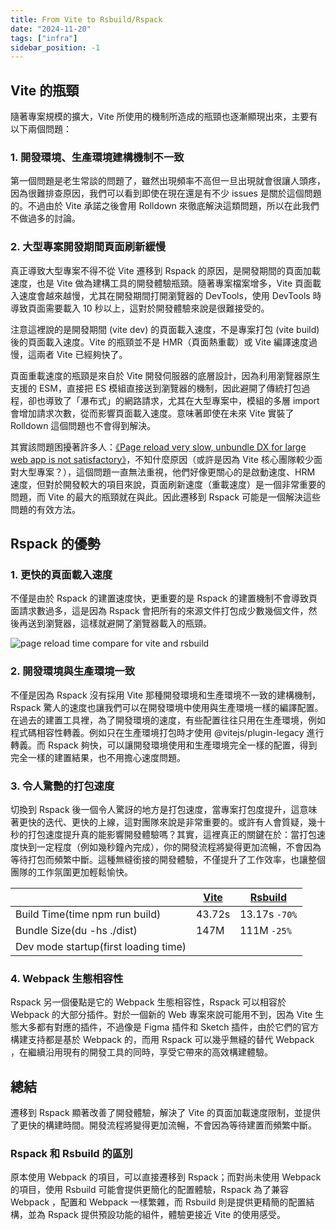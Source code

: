 ```yaml
---
title: From Vite to Rsbuild/Rspack
date: "2024-11-20"
tags: ["infra"]
sidebar_position: -1
---
```


## Vite 的瓶頸

隨著專案規模的擴大，Vite 所使用的機制所造成的瓶頸也逐漸顯現出來，主要有以下兩個問題：

### 1. 開發環境、生產環境建構機制不一致

第一個問題是老生常談的問題了，雖然出現頻率不高但一旦出現就會很讓人頭疼，因為很難排查原因，我們可以看到即使在現在還是有不少 issues 是關於這個問題的。不過由於 Vite 承諾之後會用 Rolldown 來徹底解決這類問題，所以在此我們不做過多的討論。

### 2. 大型專案開發期間頁面刷新緩慢

真正導致大型專案不得不從 Vite 遷移到 Rspack 的原因，是開發期間的頁面加載速度，也是 Vite 做為建構工具的開發體驗瓶頸。隨著專案檔案增多，Vite 頁面載入速度會越來越慢，尤其在開發期間打開瀏覽器的 DevTools，使用 DevTools 時導致頁面需要載入 10 秒以上，這對於開發體驗來說是很難接受的。

注意這裡說的是開發期間 (vite dev) 的頁面載入速度，不是專案打包 (vite build) 後的頁面載入速度。Vite 的瓶頸並不是 HMR（頁面熱重載）或 Vite 編譯速度過慢，這兩者 Vite 已經夠快了。

頁面重載速度的瓶頸是來自於 Vite 開發伺服器的底層設計，因為利用瀏覽器原生支援的 ESM，直接把 ES 模組直接送到瀏覽器的機制，因此避開了傳統打包過程，卻也導致了「瀑布式」的網路請求，尤其在大型專案中，模組的多層 import 會增加請求次數，從而影響頁面載入速度。意味著即使在未來 Vite 實裝了 Rolldown 這個問題也不會得到解決。

其實該問題困擾著許多人：[《Page reload very slow, unbundle DX for large web app is not satisfactory》](https://github.com/vitejs/vite/discussions/13697)，不知什麼原因（或許是因為 Vite 核心團隊較少面對大型專案？），這個問題一直無法重視，他們好像更關心的是啟動速度、HRM 速度，但對於開發較大的項目來說，頁面刷新速度（重載速度）是一個非常重要的問題，而 Vite 的最大的瓶頸就在與此。因此遷移到 Rspack 可能是一個解決這些問題的有效方法。

## Rspack 的優勢

### 1. 更快的頁面載入速度

不僅是由於 Rspack 的建置速度快，更重要的是 Rspack 的建置機制不會導致頁面請求數過多，這是因為 Rspack 會把所有的來源文件打包成少數幾個文件，然後再送到瀏覽器，這樣就避開了瀏覽器載入的瓶頸。

![page reload time compare for vite and rsbuild](./img/page-reload-time-vite-vs-rsbuild.png)

### 2. 開發環境與生產環境一致

不僅是因為 Rspack 沒有採用 Vite 那種開發環境和生產環境不一致的建構機制，Rspack 驚人的速度也讓我們可以在開發環境中使用與生產環境一樣的編譯配置。在過去的建置工具裡，為了開發環境的速度，有些配置往往只用在生產環境，例如程式碼相容性轉義。例如只在生產環境打包時才使用 @vitejs/plugin-legacy 進行轉義。而 Rspack 夠快，可以讓開發環境使用和生產環境完全一樣的配置，得到完全一樣的建置結果，也不用擔心速度問題。

### 3. 令人驚艷的打包速度

切換到 Rspack 後一個令人驚訝的地方是打包速度，當專案打包度提升，這意味著更快的迭代、更快的上線，這對團隊來說是非常重要的。或許有人會質疑，幾十秒的打包速度提升真的能影響開發體驗嗎？其實，這裡真正的關鍵在於：當打包速度快到一定程度（例如幾秒鐘內完成），你的開發流程將變得更加流暢，不會因為等待打包而頻繁中斷。這種無縫銜接的開發體驗，不僅提升了工作效率，也讓整個團隊的工作氛圍更加輕鬆愉快。

|                                      | [Vite](https://vitejs.dev/) | [Rsbuild](https://rsbuild.dev/) |
| ------------------------------------ | --------------------------- | ------------------------------- |
| Build Time(time npm run build)       | 43.72s                      | 13.17s `-70%`                   |
| Bundle Size(du -hs ./dist)           | 147M                        | 111M `-25%`                     |
| Dev mode startup(first loading time) |                             |                                 |

### 4. Webpack 生態相容性

Rspack 另一個優點是它的 Webpack 生態相容性，Rspack 可以相容於 Webpack 的大部分插件。對於一個新的 Web 專案來說可能用不到，因為 Vite 生態大多都有對應的插件，不過像是 Figma 插件和 Sketch 插件，由於它們的官方構建支持都是基於 Webpack 的，而用 Rspack 可以幾乎無縫的替代 Webpack ，在繼續沿用現有的開發工具的同時，享受它帶來的高效構建體驗。

## 總結

遷移到 Rspack 顯著改善了開發體驗，解決了 Vite 的頁面加載速度限制，並提供了更快的構建時間。開發流程將變得更加流暢，不會因為等待建置而頻繁中斷。

### Rspack 和 Rsbuild 的區別

原本使用 Webpack 的項目，可以直接遷移到 Rspack；而對尚未使用 Webpack 的項目，使用 Rsbuild 可能會提供更簡化的配置體驗，Rspack 為了兼容 Webpack ，配置和 Webpack 一樣繁雜，而 Rsbuild 則是提供更精簡的配置結構，並為 Rspack 提供預設功能的組件，體驗更接近 Vite 的使用感受。
